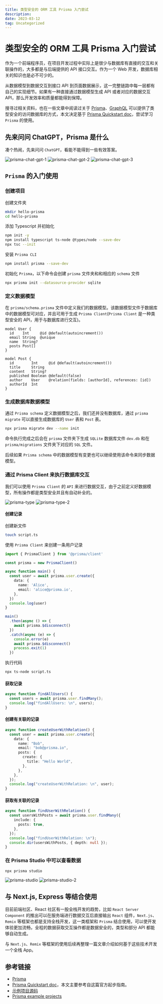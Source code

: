 ```yaml
---
title: 类型安全的 ORM 工具 Prisma 入门尝试
description: 
date: 2023-03-12
tag: Uncategorized
---
```


# 类型安全的 ORM 工具 Prisma 入门尝试

作为一个前端程序员，在项目开发过程中实际上是很少与数据库有直接的交互和关联操作的，大多都是与后端提供的 API 接口交互。作为一个 Web 开发，数据库相关的知识也是必不可少的。

从数据模型到数据交互到接口 API 到页面数据展示，这一完整链路中每一层都有自己的实现细节。如果有一种直接通过数据模型生成 API 或者对应的数据交互 API，那么开发效率和质量都能得到保障。

搜寻过相关资料，也在一些文章中阅读过关于 [Prisma](https://www.prisma.io/)、[GraphQL](https://graphql.org/) 可以提供了类型安全的访问数据库的方式，本文决定基于 [Prisma Quickstart doc](https://www.prisma.io/docs/getting-started/quickstart)，尝试学习 `Prisma` 的使用。

## 先来问问 ChatGPT，Prisma 是什么

凑个热闹，先来问问 `ChatGPT`，看能不能得到一些有效答案。

![prisma-chat-gpt-1](/images/minigame/prisma-chat-gpt-1.png)
![prisma-chat-gpt-2](/images/minigame/prisma-chat-gpt-2.png)
![prisma-chat-gpt-3](/images/minigame/prisma-chat-gpt-3.png)

## `Prisma` 的入门使用

### 创建项目

创建文件夹

```bash
mkdir hello-prisma
cd hello-prisma
```

添加 Typescript 并初始化

```bash
npm init -y
npm install typescript ts-node @types/node --save-dev
npx tsc --init
```

安装 `Prisma CLI`

```bash
npm install prisma --save-dev
```

初始化 `Prisma`，以下命令会创建 `prisma` 文件夹和和相应的 `schema` 文件

```bash
npx prisma init --datasource-provider sqlite
```

### 定义数据模型

在 `prisma/schema.prisma` 文件中定义我们的数据模型。该数据模型文件于数据库中的数据模型可对应，并且可用于生成 `Prisma Client`(`Prisma Client` 是一种类型安全的 API，用于与数据库进行交互)。

```prisma
model User {
  id    Int     @id @default(autoincrement())
  email String  @unique
  name  String?
  posts Post[]
}

model Post {
  id        Int     @id @default(autoincrement())
  title     String
  content   String?
  published Boolean @default(false)
  author    User    @relation(fields: [authorId], references: [id])
  authorId  Int
}
```

### 生成数据库数据模型

通过 `Prisma schema` 定义数据模型之后，我们还并没有数据库，通过 `prisma migrate` 可以直接生成数据库的 `User` 表和 `Post` 表。

```bash
npx prisma migrate dev --name init
```

命令执行完成之后会在 `prisma` 文件夹下生成 `SQLite` 数据库文件 `dev.db` 和在 `prisma/migrations` 文件夹下对应的 `SQL` 文件。

后续如果 `Prisma schema` 中的数据模型有变更也可以继续使用该命令来同步数据模型。

### 通过 Prisma Client 来执行数据库交互

我们可以使用 `Prisma Client` 的 `API` 来进行数据交互，由于之前定义好数据模型，所有操作都是类型安全并且有自动补全的。

![prisma-type](/images/minigame/prisma-type.png)
![prisma-type-2](/images/minigame/prisma-type-2.png)

#### 创建记录

创建新文件

```bash
touch script.ts
```

使用 `Prisma Client` 来创建一条用户记录

```typescript
import { PrismaClient } from '@prisma/client'

const prisma = new PrismaClient()

async function main() {
  const user = await prisma.user.create({
    data: {
      name: 'Alice',
      email: 'alice@prisma.io',
    },
  })
  console.log(user)
}

main()
  .then(async () => {
    await prisma.$disconnect()
  })
  .catch(async (e) => {
    console.error(e)
    await prisma.$disconnect()
    process.exit(1)
  })
```

执行代码

```bash
npx ts-node script.ts
```

#### 获取记录

```typescript
async function findAllUsers() {
  const users = await prisma.user.findMany();
  console.log("findAllUsers: \n", users);
}
```

#### 创建有关联的记录

```typescript
async function createUserWithRelation() {
  const user = await prisma.user.create({
    data: {
      name: "Bob",
      email: "bob@prisma.io",
      posts: {
        create: {
          title: "Hello World",
        },
      },
    },
  });
  console.log("createUserWithRelation: \n", user);
}
```

#### 获取有关联的记录

```typescript
async function findUserWithRelation() {
  const usersWithPosts = await prisma.user.findMany({
    include: {
      posts: true,
    },
  });
  console.log("findUserWithRelation: \n");
  console.dir(usersWithPosts, { depth: null });
}
```

### 在 Prisma Studio 中可以查看数据

```bash
npx prisma studio
```

![prisma-studio](/images/minigame/prisma-studio.png)
![prisma-studio-2](/images/minigame/prisma-studio-2.png)

## 与 Next.js, Express 等结合使用

目前前端社区、React 社区有一股全栈开发的趋势，比如 `React Server Component` 的推出可以在服务端进行数据交互后直接输出 `React` 组件，`Next.js`、`Remix` 等框架也都是支持全栈开发，这一类框架和 `Prisma` 结合使用，可以使开发体验更加流畅，全程的数据获取交互操作都是数据安全的，类型和部分 API 都能够自动生成。

与 `Next.js`、`Remix` 等框架的使用后续再整理一篇文章介绍如何基于这些技术开发一个全栈 App。

## 参考链接

- [Prisma](https://www.prisma.io/)
- [Prisma Quickstart doc](https://www.prisma.io/docs/getting-started/quickstart)，本文主要参考自这篇官方起步指南。
- [示例项目源码](https://github.com/OXXD/prisma-demo)
- [Prisma example projects](https://github.com/prisma/prisma-examples/)